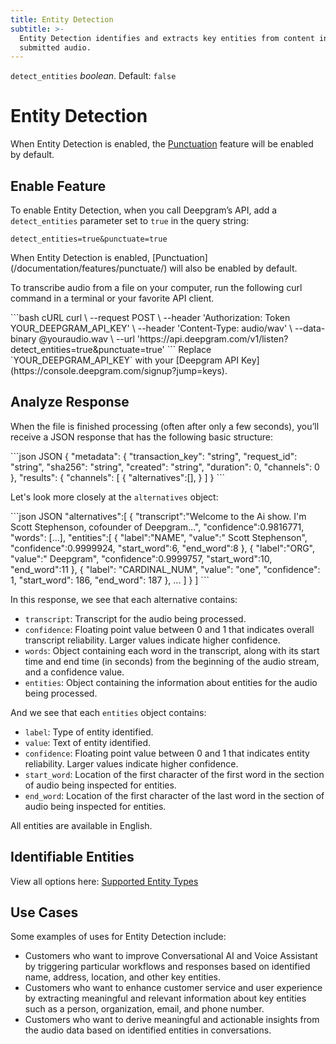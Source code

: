 ```yaml
---
title: Entity Detection
subtitle: >-
  Entity Detection identifies and extracts key entities from content in
  submitted audio.
---
```



`detect_entities` *boolean*. Default: `false`

<div class="flex flex-row gap-2">
  <Markdown src="/snippets/stt-batch-available.mdx" /> <Markdown src="/snippets/stt-stream-unavailable.mdx" /> <Markdown src="/snippets/english.mdx" /> 
</div>

# Entity Detection

When Entity Detection is enabled, the [Punctuation](/documentation/features/punctuate/) feature will be enabled by default.

## Enable Feature

To enable Entity Detection, when you call Deepgram’s API, add a `detect_entities` parameter set to `true` in the query string:

`detect_entities=true&punctuate=true`

<Info>
  When Entity Detection is enabled, [Punctuation](/documentation/features/punctuate/) will also be enabled by default.
</Info>

To transcribe audio from a file on your computer, run the following curl command in a terminal or your favorite API client.

<CodeGroup>
  ```bash cURL
  curl \
    --request POST \
    --header 'Authorization: Token YOUR_DEEPGRAM_API_KEY' \
    --header 'Content-Type: audio/wav' \
    --data-binary @youraudio.wav \
    --url 'https://api.deepgram.com/v1/listen?detect_entities=true&punctuate=true'
  ```
</CodeGroup>

<Warning>
  Replace `YOUR_DEEPGRAM_API_KEY` with your [Deepgram API Key](https://console.deepgram.com/signup?jump=keys).
</Warning>

## Analyze Response

When the file is finished processing (often after only a few seconds), you’ll receive a JSON response that has the following basic structure:

<CodeGroup>
  ```json JSON
  {
    "metadata": {
      "transaction_key": "string",
      "request_id": "string",
      "sha256": "string",
      "created": "string",
      "duration": 0,
      "channels": 0
    },
    "results": {
      "channels": [
        {
          "alternatives":[],
        }
      ]
    }
  ```
</CodeGroup>

Let's look more closely at the `alternatives` object:

<CodeGroup>
  ```json JSON
  "alternatives":[
    {
      "transcript":"Welcome to the Ai show. I'm Scott Stephenson, cofounder of Deepgram...",
      "confidence":0.9816771,
      "words": [...],
      "entities":[
        {
          "label":"NAME",
          "value":" Scott Stephenson",
          "confidence":0.9999924,
          "start_word":6,
          "end_word":8
        },
        {
          "label":"ORG",
          "value":" Deepgram",
          "confidence":0.9999757,
          "start_word":10,
          "end_word":11
        },
        {
          "label": "CARDINAL_NUM",
          "value": "one",
          "confidence": 1,
          "start_word": 186,
          "end_word": 187
        },
        ...
      ]
    }
  ]
  ```
</CodeGroup>

In this response, we see that each alternative contains:

* `transcript`: Transcript for the audio being processed.
* `confidence`: Floating point value between 0 and 1 that indicates overall transcript reliability. Larger values indicate higher confidence.
* `words`: Object containing each word in the transcript, along with its start time and end time (in seconds) from the beginning of the audio stream, and a confidence value.
* `entities`: Object containing the information about entities for the audio being processed.

And we see that each `entities` object contains:

* `label`: Type of entity identified.
* `value`: Text of entity identified.
* `confidence`: Floating point value between 0 and 1 that indicates entity reliability. Larger values indicate higher confidence.
* `start_word`: Location of the first character of the first word in the section of audio being inspected for entities.
* `end_word`: Location of the first character of the last word in the section of audio being inspected for entities.

<Info>
  All entities are available in English.
</Info>

## Identifiable Entities

View all options here: [Supported Entity Types](/docs/supported-entity-types)

## Use Cases

Some examples of uses for Entity Detection include:

* Customers who want to improve Conversational AI and Voice Assistant by triggering particular workflows and responses based on identified name, address, location, and other key entities.
* Customers who want to enhance customer service and user experience by extracting meaningful and relevant information about key entities such as a person, organization, email, and phone number.
* Customers who want to derive meaningful and actionable insights from the audio data based on identified entities in conversations.
